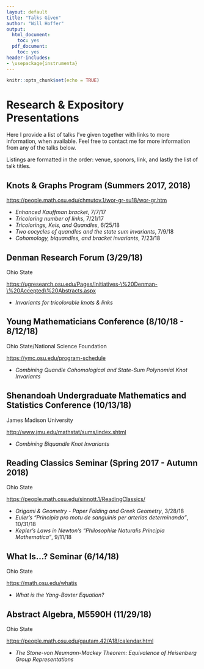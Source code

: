 ```yaml
---
layout: default
title: "Talks Given"
author: "Will Hoffer"
output:
  html_document:
    toc: yes
  pdf_document:
    toc: yes
header-includes:
- \usepackage{instrumenta}
---
```


```r
knitr::opts_chunk$set(echo = TRUE)
```

# Research & Expository Presentations

Here I provide a list of talks I've given together with links to more information, when available. Feel free to contact me for more information from any of the talks below.

Listings are formatted in the order: venue, sponors, link, and lastly the list of talk titles.


## Knots & Graphs Program (Summers 2017, 2018) 

<https://people.math.osu.edu/chmutov.1/wor-gr-su18/wor-gr.htm>
 
- *Enhanced Kauffman bracket*, 7/7/17
- *Tricoloring number of links*, 7/21/17
- *Tricolorings, Keis, and Quandles*, 6/25/18
- *Two cocycles of quandles and the state sum invariants*, 7/9/18
- *Cohomology, biquandles, and bracket invariants*, 7/23/18


## Denman Research Forum (3/29/18)
Ohio State

<https://ugresearch.osu.edu/Pages/Initiatives-\%20Denman-\%20Accepted\%20Abstracts.aspx> 

- *Invariants for tricolorable knots & links*


## Young Mathematicians Conference (8/10/18 - 8/12/18)

Ohio State/National Science Foundation

<https://ymc.osu.edu/program-schedule> 

- *Combining Quandle Cohomological and State-Sum Polynomial Knot Invariants*

## Shenandoah Undergraduate Mathematics and Statistics Conference (10/13/18)

James Madison University

<http://www.jmu.edu/mathstat/sums/index.shtml> 

- *Combining Biquandle Knot Invariants*


## Reading Classics Seminar (Spring 2017 - Autumn 2018) 

Ohio State

<https://people.math.osu.edu/sinnott.1/ReadingClassics/>

- *Origami & Geometry - Paper Folding and Greek Geometry*, 3/28/18
- *Euler's  "Principia pro motu de sanguinis per arterias determinando"*, 10/31/18
- *Kepler's Laws in Newton's "Philosophiæ Naturalis Principia Mathematica"*, 9/11/18
   

## What Is...? Seminar (6/14/18) 

Ohio State

<https://math.osu.edu/whatis>

- *What is the Yang-Baxter Equation?*


## Abstract Algebra, M5590H (11/29/18)

Ohio State 

<https://people.math.osu.edu/gautam.42/A18/calendar.html>

- *The Stone-von Neumann-Mackey Theorem: Equivalence of Heisenberg Group Representations*




